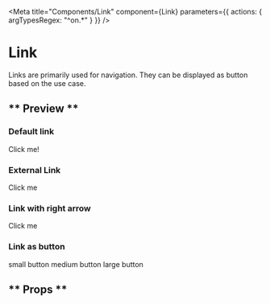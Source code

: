 
<Meta
  title="Components/Link"
  component={Link}
  parameters={{ actions: { argTypesRegex: "^on.*" } }}
/>

# Link

Links are primarily used for navigation. They can be displayed as button based on the use case.

## ** Preview **

### Default link

<Canvas>
  <Story name="Default Link">
    <Link href="/page-2">Click me!</Link>
  </Story>
</Canvas>

### External Link

<Canvas>
  <Story name="External link">
    <Link isExternal href="/page-2">
      Click me
    </Link>
  </Story>
</Canvas>

### Link with right arrow

<Canvas>
  <Story name="Link with right arrow">
    <Link displayRightArrow href="/page-2">
      Click me
    </Link>
  </Story>
</Canvas>

### Link as button

<Canvas>
  <Story name="Link as small button">
    <Link asButton sizeButton="sm" href="/page-2">
      small button
    </Link>
  </Story>
  <Story name="Link as medium button">
    <Link asButton sizeButton="md" href="/page-2">
      medium button
    </Link>
  </Story>
  <Story name="Link as large button">
    <Link asButton sizeButton="lg" href="/page-2">
      large button
    </Link>
  </Story>
</Canvas>

## ** Props **

<ArgsTable of={Link} />
